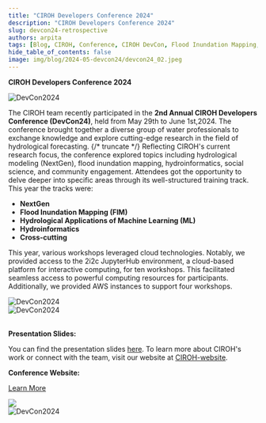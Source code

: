 ```yaml
---
title: "CIROH Developers Conference 2024"
description: "CIROH Developers Conference 2024"
slug: devcon24-retrospective
authors: arpita
tags: [Blog, CIROH, Conference, CIROH DevCon, Flood Inundation Mapping, National Water Model, AI and Machine Learning]
hide_table_of_contents: false
image: img/blog/2024-05-devcon24/devcon24_02.jpeg
---
```


**CIROH Developers Conference 2024**
<div className="hero-image" style={{ textAlign: 'center' }}>
        <img src={useBaseUrl("/img/blog/2024-05-devcon24/devcon24_01.jpeg")} alt="DevCon2024" style={{ width: '80%' }} />
</div>

The CIROH team recently participated in the **2nd Annual CIROH Developers Conference (DevCon24)**, held from May 29th to June 1st,2024. The conference brought together a diverse group of water professionals to exchange knowledge and explore cutting-edge research in the field of hydrological forecasting.
{/* truncate */}
Reflecting CIROH's current research focus, the conference explored topics including hydrological modeling (NextGen), flood inundation mapping, hydroinformatics, social science, and community engagement. Attendees got the opportunity to delve deeper into specific areas through its well-structured training track. This year the tracks were:
* **NextGen**
* **Flood Inundation Mapping (FIM)**
* **Hydrological Applications of Machine Learning (ML)**
* **Hydroinformatics**
* **Cross-cutting**

This year, various workshops leveraged cloud technologies. Notably, we provided access to the 2i2c JupyterHub environment, a cloud-based platform for interactive computing, for ten workshops. This facilitated seamless access to powerful computing resources for participants. Additionally, we provided AWS instances to support four workshops.

 

<div className="hero-image" style={{ textAlign: 'center' }}>
        <img src={useBaseUrl("/img/blog/2024-05-devcon24/devcon24_04.JPG")} alt="DevCon2024" style={{ width: '80%' }} />
</div>
<div className="hero-image" style={{ textAlign: 'center' }}>
        <img src={useBaseUrl("/img/blog/2024-05-devcon24/devcon24_06.png")} alt="DevCon2024" style={{ width: '80%' }} />
</div>
<br/>

**Presentation Slides:**

You can find the presentation slides [here](https://github.com/CIROH-UA/Conferences/tree/main/CIROHDevCon2024/NextGenTrack). To learn more about CIROH's work or connect with the team, visit our website at [CIROH-website](https://ciroh.ua.edu/). 

**Conference Website:**

[Learn More](https://ciroh.ua.edu/devconference/)
<div className="hero-image" style={{ textAlign: 'center' }}>
        <img src={useBaseUrl("/img/blog/2024-05-devcon24/devcon24_02.jpeg" )}alt="DevCon2024" style={{ width: '80%' }} />
</div>
<div className="hero-image" style={{ textAlign: 'center' }}>
        <img src={useBaseUrl("/img/blog/2024-05-devcon24/devcon24_05.jpg")} alt="DevCon2024" style={{ width: '80%' }} />
</div>
